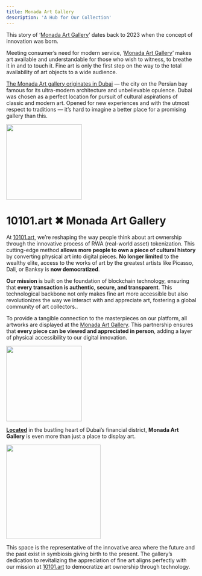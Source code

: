 ```yaml
---
title: Monada Art Gallery
description: 'A Hub for Our Collection'
---
```


This story of ‘[Monada Art Gallery](https://monada-art.gallery/)’ dates back to 2023 when the concept of innovation was born.

Meeting consumer’s need for modern service, ‘[Monada Art Gallery](https://monada-art.gallery/)’ makes art available and understandable for those who wish to witness, to breathe it in and to touch it. Fine art is only the first step on the way to the total availability of art objects to a wide audience.

[The Monada Art gallery originates in Dubai](https://maps.app.goo.gl/AEAhUseLEvLW5CJA6) — the city on the Persian bay famous for its ultra-modern architecture and unbelievable opulence. Dubai was chosen as a perfect location for pursuit of cultural aspirations of classic and modern art. Opened for new experiences and with the utmost respect to traditions — it’s hard to imagine a better place for a promising gallery than this.

<img height="200" src="https://i.ibb.co/GT5yxt1/IMG-0744-1.jpg" />


# 10101.art ✖ Monada Art Gallery

At [10101.art](https://10101.art), we’re reshaping the way people think about art ownership through the innovative process of RWA (real-world asset) tokenization. This cutting-edge method **allows more people to own a piece of cultural history** by converting physical art into digital pieces. **No longer limited** to the wealthy elite, access to the works of art by the greatest artists like Picasso, Dali, or Banksy is **now democratized**.

**Our mission** is built on the foundation of blockchain technology, ensuring that **every transaction is authentic, secure, and transparent**. This technological backbone not only makes fine art more accessible but also revolutionizes the way we interact with and appreciate art, fostering a global community of art collectors..


To provide a tangible connection to the masterpieces on our platform, all artworks are displayed at the [Monada Art Gallery](https://monada-art.gallery/). This partnership ensures that **every piece can be viewed and appreciated in person**, adding a layer of physical accessibility to our digital innovation.

<img height="200" src="https://10101.art/blog/wp-content/uploads/2024/07/Photo-15-04-2024-7-49-04%E2%80%AFPM-%E2%80%94-%D0%BA%D1%80%D1%83%D0%BF%D0%BD%D1%8B%D0%B8%CC%86-%D1%80%D0%B0%D0%B7%D0%BC%D0%B5%D1%80.jpeg" />

**[Located](https://maps.app.goo.gl/AEAhUseLEvLW5CJA6)** in the bustling heart of Dubai’s financial district, **Monada Art Gallery** is even more than just a place to display art. 

<img height="250" src="https://i.ibb.co/pWGyJz7/DSC01279.jpg" />

This space is the representative of the innovative area where the future and the past exist in symbiosis giving birth to the present. The gallery’s dedication to revitalizing the appreciation of fine art aligns perfectly with our mission at [10101.art](https://10101.art) to democratize art ownership through technology.